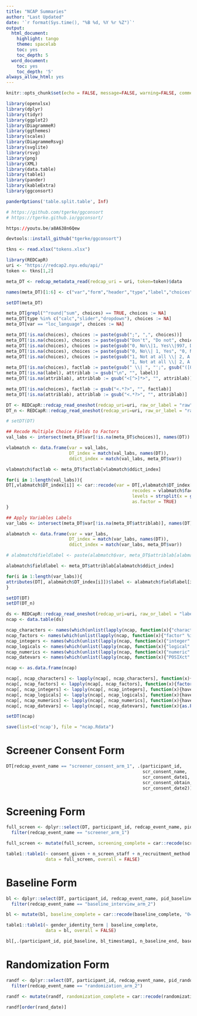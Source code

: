 ```yaml
---
title: "NCAP Summaries"
author: "Last Updated"
date: '`r format(Sys.time(), "%B %d, %Y %r %Z")`'
output:
  html_document:
    highlight: tango
    theme: spacelab
    toc: yes
    toc_depth: 5
  word_document:
    toc: yes
    toc_depth: '5'
always_allow_html: yes
---
```


```r
knitr::opts_chunk$set(echo = FALSE, message=FALSE, warning=FALSE, comment=NA, fig.width = 3, fig.asp = 0.618, out.width = "100%", fig.align = "center", dev='svg')
```

```r
library(openxlsx)
library(dplyr)
library(tidyr)
library(ggplot2)
library(DiagrammeR)
library(ggthemes)
library(scales)
library(DiagrammeRsvg)
library(svglite)
library(rsvg)
library(png)
library(XML)
library(data.table)
library(table1)
library(pander)
library(kableExtra)
library(ggconsort)

panderOptions('table.split.table', Inf)
```

```r
# https://github.com/tgerke/ggconsort
# https://tgerke.github.io/ggconsort/

https://youtu.be/a8A638n6Qew 

devtools::install_github("tgerke/ggconsort")
```

```r
tkns <- read.xlsx("tokens.xlsx")

library(REDCapR)
uri <- "https://redcap2.nyu.edu/api/"
token <- tkns[1,2]

meta_DT <- redcap_metadata_read(redcap_uri = uri, token=token)$data

names(meta_DT)[1:6] <- c("var","form","header","type","label","choices")

setDT(meta_DT)

meta_DT[grepl("^round|^sum", choices) == TRUE, choices := NA]
meta_DT[type %in% c("calc","slider","dropdown"), choices := NA]
meta_DT[var == "loc_language", choices := NA]

meta_DT[!is.na(choices), choices := paste(gsub(";", ",", choices))]
meta_DT[!is.na(choices), choices := paste(gsub("Don't", "Do not", choices))]
meta_DT[!is.na(choices), choices := paste(gsub("0, No\\|1, Yes\\|997, Do not Know", "0, No \\| 1, Yes \\| 997, Do not Know", choices))]
meta_DT[!is.na(choices), choices := paste(gsub("0, No\\| 1, Yes", "0, No \\| 1, Yes", choices))]
meta_DT[!is.na(choices), choices := paste(gsub("1, Not at all \\| 2, A little\\|3, Somewhat \\|4, Quite a bit \\|5, A great deal  \\|997, Do not Know \\| 998, Refuse to Answer",
                                               "1, Not at all \\| 2, A little \\| 3, Somewhat \\| 4, Quite a bit \\| 5, A great deal \\| 997, Do not Know \\| 998, Refuse to Answer", choices))]
meta_DT[!is.na(choices), factlab := paste(gsub(" \\| ", "';", gsub("([0-9]), ", "\\1='", gsub("'", "", choices))), "'", sep = "")]
meta_DT[!is.na(label), attriblab := gsub("\n", "", label)]
meta_DT[!is.na(attriblab), attriblab := gsub("<[^>]*>", "", attriblab)]

meta_DT[!is.na(choices), factlab := gsub("<.*?>", "", factlab)]
meta_DT[!is.na(attriblab), attriblab := gsub("<.*?>", "", attriblab)]

DT <- REDCapR::redcap_read_oneshot(redcap_uri=uri, raw_or_label = "raw", token=token)$data
DT_n <- REDCapR::redcap_read_oneshot(redcap_uri=uri, raw_or_label = "raw", token=token)$data

# setDT(DT)

## Recode Multiple Choice Fields to Factors
val_labs <- intersect(meta_DT$var[!is.na(meta_DT$choices)], names(DT))

vlabmatch <- data.frame(var = val_labs, 
                        DT_index = match(val_labs, names(DT)),
                        ddict_index = match(val_labs, meta_DT$var))

vlabmatch$factlab <- meta_DT$factlab[vlabmatch$ddict_index]

for(i in 1:length(val_labs)){
DT[,vlabmatch$DT_index[i]] <- car::recode(var = DT[,vlabmatch$DT_index[i]], 
                                                recodes = vlabmatch$factlab[i],
                                                levels = strsplit(x = gsub("\\d+=|'", "", vlabmatch$factlab[i]), split = ";")[[1]],
                                                as.factor = TRUE)
}

## Apply Variables Labels
var_labs <- intersect(meta_DT$var[!is.na(meta_DT$attriblab)], names(DT))

alabmatch <- data.frame(var = var_labs,
                        DT_index = match(var_labs, names(DT)),
                        ddict_index = match(var_labs, meta_DT$var))

# alabmatch$fieldlabel <- paste(alabmatch$var, meta_DT$attriblab[alabmatch$ddict_index], sep = ": ")

alabmatch$fieldlabel <- meta_DT$attriblab[alabmatch$ddict_index]

for(i in 1:length(var_labs)){
attributes(DT[, alabmatch$DT_index[i]])$label <- alabmatch$fieldlabel[i]  
}

setDT(DT)
setDT(DT_n)
```

```r
ds <- REDCapR::redcap_read_oneshot(redcap_uri=uri, raw_or_label = "label", token=token)$data
ncap <- data.table(ds)

ncap_characters <- names(which(unlist(lapply(ncap, function(x){"character" %in% class(x)}))))
ncap_factors <- names(which(unlist(lapply(ncap, function(x){"factor" %in% class(x)}))))
ncap_integers <- names(which(unlist(lapply(ncap, function(x){"integer" %in% class(x)}))))
ncap_logicals <- names(which(unlist(lapply(ncap, function(x){"logical" %in% class(x)}))))
ncap_numerics <- names(which(unlist(lapply(ncap, function(x){"numeric" %in% class(x)}))))
ncap_datevars <- names(which(unlist(lapply(ncap, function(x){"POSIXct" %in% class(x)}))))

ncap <- as.data.frame(ncap)

ncap[, ncap_characters] <- lapply(ncap[, ncap_characters], function(x){haven::zap_labels(x)})
ncap[, ncap_factors] <- lapply(ncap[, ncap_factors], function(x){factor(x)})
ncap[, ncap_integers] <- lapply(ncap[, ncap_integers], function(x){haven::zap_labels(x)})
ncap[, ncap_logicals] <- lapply(ncap[, ncap_logicals], function(x){haven::zap_labels(x)})
ncap[, ncap_numerics] <- lapply(ncap[, ncap_numerics], function(x){haven::zap_labels(x)})
ncap[, ncap_datevars] <- lapply(ncap[, ncap_datevars], function(x){as.POSIXct(as.vector(x), origin = "1970-01-01")})

setDT(ncap)

save(list=c('ncap'), file = "ncap.Rdata")
```

# Screener Consent Form
```r
DT[redcap_event_name == "screener_consent_arm_1", .(participant_id, 
                                                    scr_consent_name,
                                                    scr_consent_date1,
                                                    scr_consent_obtain,
                                                    scr_consent_date2)][order(scr_consent_date2)]
```

# Screening Form
```r
full_screen <- dplyr::select(DT, participant_id, redcap_event_name, pid_screen:screening_complete) %>% 
  filter(redcap_event_name == "screener_arm_1")

full_screen <- mutate(full_screen, screening_complete = car::recode(screening_complete, "0='Screening Not Complete';2='Screening Complete'", as.factor = TRUE, levels = c('Screening Not Complete', 'Screening Complete')))

table1::table1(~ consent_given + n_screen_staff + n_recruitment_method + eligibility | screening_complete, 
               data = full_screen, overall = FALSE)
```

# Baseline Form
```r
bl <- dplyr::select(DT, participant_id, redcap_event_name, pid_baseline:baseline_complete) %>% 
  filter(redcap_event_name == "baseline_interview_arm_2")

bl <- mutate(bl, baseline_complete = car::recode(baseline_complete, "0='Baseline Not Complete';2='Baseline Complete'", as.factor = TRUE, levels = c('Baseline Not Complete', 'Baseline Complete')))

table1::table1(~ gender_identity_term | baseline_complete, 
               data = bl, overall = FALSE)

bl[,.(participant_id, pid_baseline, bl_timestamp1, n_baseline_end, baseline_complete)][order(n_baseline_end)]
```

# Randomization Form
```r
randf <- dplyr::select(DT, participant_id, redcap_event_name, pid_randomization:randomization_complete) %>% 
  filter(redcap_event_name == "randomization_arm_2")

randf <- mutate(randf, randomization_complete = car::recode(randomization_complete, "0='Randomization Not Complete';2='Randomization Complete'", as.factor = TRUE, levels = c('Randomization Not Complete', 'Randomization Complete')))

randf[order(rand_date)]
```
